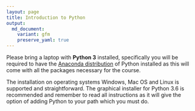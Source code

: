 ```yaml
---
layout: page
title: Introduction to Python
output:
  md_document:
    variant: gfm
    preserve_yaml: true
---
```


Please bring a laptop with __Python 3__ installed, specifically you will be required to have the [Anaconda distribution](https://www.anaconda.com/download/) of Python installed as this will come with all the packages necessary for the course.

The installation on operating systems Windows, Mac OS and Linux is supported and straightforward. The graphical installer for Python 3.6 is recommended and remember to read all instructions as it will give the option of adding Python to your path which you must do.
